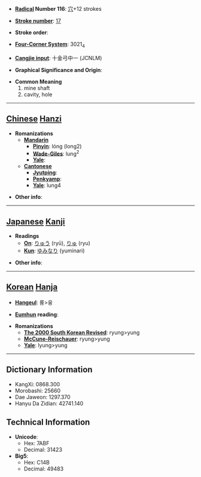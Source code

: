 * '''[[Wiktionary:Chinese radical index| Radical]] Number 116''': [[Wiktionary:Chinese radical index 穴|穴]]+12 strokes

* '''[[Wiktionary:Chinese total strokes index|Stroke number]]''': [[Wiktionary:Chinese total strokes index 17|17]]

* '''Stroke order''': 

* '''[[Wiktionary:Chinese four corner index|Four-Corner System]]''': 3021<sub>4</sub>

* '''[[Wiktionary:Chinese Cangjie index|Cangjie input]]''': 十金弓中一 (JCNLM)

* '''Graphical Significance and Origin''': 

* '''Common Meaning'''
*#mine shaft
*# cavity, hole


----

== [[Chinese]] [[Hanzi]] ==

* '''Romanizations'''
** '''[[Mandarin]]'''
*** '''[[Pinyin]]''': lóng (long2)
*** '''[[Wade-Giles]]''': lung<sup>2</sup>
*** '''[[Yale]]''': 
** '''[[Cantonese]]'''
*** '''[[Jyutping]]''':
*** '''[[Penkyamp]]''': 
*** '''[[Yale]]''': lung4

* '''Other info''': 

----

== [[Japanese]] [[Kanji]] ==

* '''Readings'''
** '''[[On]]''': [[りゅう]] (ryū), [[りゅ]] (ryu)
** '''[[Kun]]''': [[ゆみなり]] (yuminari)

* '''Other info''':  

----

== [[Korean]] [[Hanja]] ==

* '''[[Hangeul]]''': 륭>융

* '''[[Eumhun]] reading''': 

* '''Romanizations'''
** '''[[The 2000 South Korean Revised Romanization|The 2000 South Korean Revised]]''': ryung>yung
** '''[[McCune-Reischauer]]''': ryung>yung
** '''[[Yale]]''': lyung>yung

----

== Dictionary Information ==

* KangXi: 0868.300
* Morobashi: 25660
* Dae Jaweon: 1297.370
* Hanyu Da Zidian: 42741.140

== Technical Information ==

* '''Unicode''':
** Hex: 7ABF
** Decimal: 31423
* '''Big5''':
** Hex: C14B
** Decimal: 49483